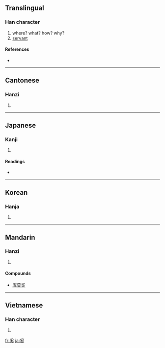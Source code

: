==Translingual==

===Han character===
{{Han char|rn=37|rad=大|as=07|sn=10|four=2043<sub>0</sub>|canj=月女戈大 (BVIK)}}

# where? what? how? why?
# [[servant]]

====References====
* {{Han ref|kx=0252.100|dkj=05930|dj=0514.050|hdz=10541.110|uh=595A|ud=22874|bh=AE4F|bd=44623}}

----

==Cantonese==

===Hanzi===
{{yue-hanzi|jyut=|y=hai4}}

# {{defn|Cantonese}}

----

==Japanese==

===Kanji===
{{ja-kanji|grade=|rs=大07}}

# {{defn|Japanese}}

====Readings====
* {{ja-readings|on=[[けい]] (kei)|kun=[[なんぞ]] (nanzo)}}

----

==Korean==

===Hanja===
{{ko-hanja|hangeul=해|rv=hae|mr=hae}}

# {{defn|Korean}}

----

==Mandarin==

===Hanzi===
{{cmn-hanzi|pin=[[xī]] ([[xi1]])|wg=hsi<sup>1</sup>}}

# {{defn|Mandarin}}

====Compounds====
*[[库莫奚]]

----

==Vietnamese==

===Han character===
{{vi-hantu|[[hề]]}}

# {{defn|Vietnamese}}

[[fr:奚]]
[[ja:奚]]